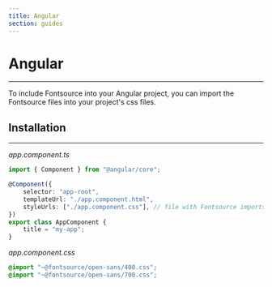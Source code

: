 ```yaml
---
title: Angular
section: guides
---
```


# Angular

---

To include Fontsource into your Angular project, you can import the Fontsource files into your project's css files.

## Installation

---

_app.component.ts_

```ts
import { Component } from "@angular/core";

@Component({
	selector: "app-root",
	templateUrl: "./app.component.html",
	styleUrls: ["./app.component.css"], // file with Fontsource imports
})
export class AppComponent {
	title = "my-app";
}
```

_app.component.css_

```css
@import "~@fontsource/open-sans/400.css";
@import "~@fontsource/open-sans/700.css";
```
